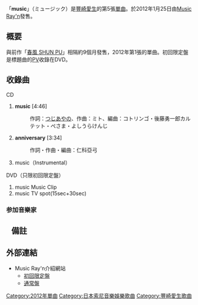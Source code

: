 {{Infobox Single 
| Name            = music
| Artist          = [[豐崎愛生|豐崎愛生]]
| Album           =  
| A-side          = 
| B-side          = anniversary
| Released        = 2012年1月25日
| Format          = [[單曲|單曲]]
| Recorded        = 2012年<br/>{{JPN}}
| Genre           = [[J-POP|J-POP]]
| Length          = 13分11秒
| Label           = [[Music_Ray'n|Music Ray'n]]<br/>SMCL-254（初回限定盤）<br/>SMCL-256（通常盤）
| Writer          = [[辻亞彌乃|辻亞彌乃]]（作詞 #1）<br/>ミト（作曲 #1）<br/>仁科亞弓（作詞 #2）
| Producer        =
| Certification   =
| Chart position  = <!-- * 週間5位<small>（[[Oricon公信榜|Oricon]]）</small>
* 2011年1月度月間位<small>（Oricon）</small>
* 登場回<small>（Oricon）</small> 
* 位<small> （[[ビルボード#Billboard_JAPANのチャート|Billboard JAPAN HOT 100]]） </small>
* 位<small>（Billboard JAPAN Hot Animation）</small>
* 位<small>（[[COUNT_DOWN_TV|CDTV]]）</small> 
* 登場回<small>（CDTV）</small> 
* 位<small>（[[サウンドスキャンジャパン|サウンドスキャン]]）</small>-->
| Last single    = [[春風_SHUN_PU|春風 SHUN PU]]<br/>（2011年）
| This single    = '''music'''<br/>（2012年）
| Next single    = 
| Misc = 
}}
「'''music'''」（ミュージック）是[[豐崎愛生|豐崎愛生]]的第5張[[單曲|單曲]]。於2012年1月25日由[[Music_Ray'n|Music Ray'n]]發售。

== 概要 ==
與前作「[[春風_SHUN_PU|春風 SHUN PU]]」相隔約9個月發售，2012年第1張的單曲。初回限定盤是標題曲的[[音樂影片|PV]]收錄在DVD。

== 收錄曲 ==
; CD
# '''music''' [4:46]
#: 作詞：[[つじあやの|つじあやの]]、作曲：ミト、編曲：コトリンゴ・後藤勇一郎カルテット・ぺさま・よしうらけんじ
# '''anniversary''' [3:34]
#: 作詞・作曲・編曲：仁科亞弓
# music（Instrumental）

; DVD（只限初回限定盤）
# music Music Clip
# music TV spot(15sec+30sec)

=== 参加音樂家 ===
<div style="float: left; vertical-align: top; white-space: nowrap; margin-right: 1em;">
{| border="1" cellpadding="2" cellspacing="1" style="border-collapse: collapse;"
|-
|- style="background: #9AB961;"
! colspan="2" |<font color=#F1F1F1>music</font>
|-
| [[烏克麗麗|Ukulele]]||つじあやの
|-
| [[鋼琴|Piano]]||コトリンゴ
|-
| [[爵士鼓|Drums]]||伊藤大助
|}
</div>{{clear}}

== 備註 ==
{{Reflist}}

== 外部連結 ==
* Music Ray'n介紹網站
**  [http://www.sonymusic.co.jp/Music/Arch/MR/akitoyosaki/SMCL-254 初回限定盤]{{Wayback|url=http://www.sonymusic.co.jp/Music/Arch/MR/akitoyosaki/SMCL-254 |date=20160308202413 }}
**  [http://www.sonymusic.co.jp/Music/Arch/MR/akitoyosaki/SMCL-256 通常盤]{{Wayback|url=http://www.sonymusic.co.jp/Music/Arch/MR/akitoyosaki/SMCL-256 |date=20191215195004 }}
{{豐崎愛生}}
{{DEFAULTSORT:Music}}
[[Category:2012年單曲|Category:2012年單曲]]
[[Category:日本索尼音樂娛樂歌曲|Category:日本索尼音樂娛樂歌曲]]
[[Category:豐崎愛生歌曲|Category:豐崎愛生歌曲]]